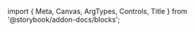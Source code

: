 ﻿import { Meta, Canvas, ArgTypes, Controls, Title } from '@storybook/addon-docs/blocks';

<Meta of={DrawerStories} />
<Title/>

## Minimal Example


```fsharp
Drawer().spread props {
    DrawerTrigger() {
        Button() {
            "Click me"
        }
    }
    DrawerContent() {
        DrawerHeader() {
            DrawerTitle() {
                "Are you absolutely sure?"
            }
            DrawerDescription() { "This action cannot be undone." }
        }
        DrawerFooter() {
            Button() { "Submit" }
            DrawerClose() {
                Button(variant = Button.Variant.Outline, class'="w-full") {
                    "Cancel"
                }
            }
        }
    }
}
```

> Note, there appears to be some odd behaviour when using the 'side' prop, but
> I don't remember if this is the case in environments outside of storybook.
> I would normally reach for the sheet component when rendering from the side anyway.

<Canvas of={DrawerStories.Default} layout="centered" withToolbar={true} sourceState={"none"}/>
<Controls/>

## Components

### Drawer
<ArgTypes of={DrawerStories} />

### DrawerTrigger
<ArgTypes of={DrawerTriggerStories} />

### DrawerPortal
<ArgTypes of={DrawerPortalStories} />

### DrawerClose
<ArgTypes of={DrawerCloseStories} />

### DrawerOverlay
<ArgTypes of={DrawerOverlayStories} />

### DrawerContent
<ArgTypes of={DrawerContentStories} />

### DrawerHeader
<ArgTypes of={DrawerHeaderStories} />

### DrawerFooter
<ArgTypes of={DrawerFooterStories} />

### DrawerTitle
<ArgTypes of={DrawerTitleStories} />

### DrawerDescription
<ArgTypes of={DrawerDescriptionStories} />
